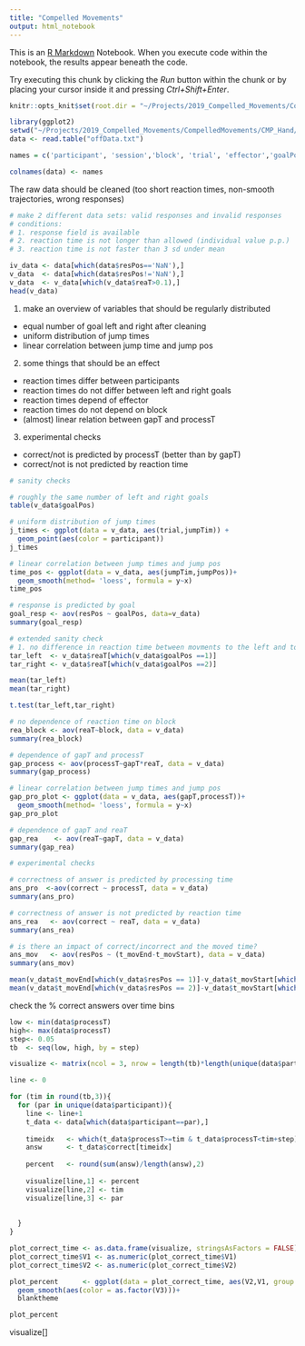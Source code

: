 ```yaml
---
title: "Compelled Movements"
output: html_notebook
---
```


This is an [R Markdown](http://rmarkdown.rstudio.com) Notebook. When you execute code within the notebook, the results appear beneath the code. 

Try executing this chunk by clicking the *Run* button within the chunk or by placing your cursor inside it and pressing *Ctrl+Shift+Enter*. 
```r
knitr::opts_knit$set(root.dir = "~/Projects/2019_Compelled_Movements/CompelledMovements/CMP_Hand/Data")
```

```r
library(ggplot2)
setwd("~/Projects/2019_Compelled_Movements/CompelledMovements/CMP_Hand/Data")
data <- read.table("offData.txt")

names = c('participant', 'session','block', 'trial', 'effector','goalPos', 'jumpTim',  'jumpPos',  'fixT','alReaT',  'resPos',  't_draw',  't_touched',  't_go',  't_movStart',  't_jump',  't_movEnd',  't_goal', 't_end', 'reaT', 'gapT','processT', 'correct')

colnames(data) <- names
```

The raw data should be cleaned (too short reaction times, non-smooth trajectories, wrong responses) 

```r
# make 2 different data sets: valid responses and invalid responses
# conditions: 
# 1. response field is available
# 2. reaction time is not longer than allowed (individual value p.p.)
# 3. reaction time is not faster than 3 sd under mean

iv_data <- data[which(data$resPos=='NaN'),]
v_data  <- data[which(data$resPos!='NaN'),]
v_data  <- v_data[which(v_data$reaT>0.1),]
head(v_data)
```

1. make an overview of variables that should be regularly distributed
- equal number of goal left and right after cleaning
- uniform distribution of jump times
- linear correlation between jump time and jump pos

2. some things that should be an effect
- reaction times differ between participants
- reaction times do not differ between left and right goals
- reaction times depend of effector
- reaction times do not depend on block
- (almost) linear relation between gapT and processT

3. experimental checks
- correct/not is predicted by processT (better than by gapT)
- correct/not is not predicted by reaction time


```r
# sanity checks

# roughly the same number of left and right goals
table(v_data$goalPos)

# uniform distribution of jump times
j_times <- ggplot(data = v_data, aes(trial,jumpTim)) +
  geom_point(aes(color = participant))
j_times

# linear correlation between jump times and jump pos
time_pos <- ggplot(data = v_data, aes(jumpTim,jumpPos))+
  geom_smooth(method= 'loess', formula = y~x)
time_pos

# response is predicted by goal
goal_resp <- aov(resPos ~ goalPos, data=v_data)
summary(goal_resp)

```

```r
# extended sanity check
# 1. no difference in reaction time between movments to the left and to the right
tar_left  <- v_data$reaT[which(v_data$goalPos ==1)]
tar_right <- v_data$reaT[which(v_data$goalPos ==2)]

mean(tar_left)
mean(tar_right)

t.test(tar_left,tar_right)

# no dependence of reaction time on block
rea_block <- aov(reaT~block, data = v_data)
summary(rea_block)

# dependence of gapT and processT
gap_process <- aov(processT~gapT*reaT, data = v_data)
summary(gap_process)

# linear correlation between jump times and jump pos
gap_pro_plot <- ggplot(data = v_data, aes(gapT,processT))+
  geom_smooth(method= 'loess', formula = y~x)
gap_pro_plot

# dependence of gapT and reaT
gap_rea    <- aov(reaT~gapT, data = v_data)
summary(gap_rea)

```
```r
# experimental checks

# correctness of answer is predicted by processing time
ans_pro  <-aov(correct ~ processT, data = v_data)
summary(ans_pro)

# correctness of answer is not predicted by reaction time
ans_rea   <- aov(correct ~ reaT, data = v_data)
summary(ans_rea)

# is there an impact of correct/incorrect and the moved time?
ans_mov   <- aov(resPos ~ (t_movEnd-t_movStart), data = v_data)
summary(ans_mov)

mean(v_data$t_movEnd[which(v_data$resPos == 1)]-v_data$t_movStart[which(v_data$resPos == 1)])
mean(v_data$t_movEnd[which(v_data$resPos == 2)]-v_data$t_movStart[which(v_data$resPos == 2)])

```

check the % correct answers over time bins 


```r
low <- min(data$processT)
high<- max(data$processT)
step<- 0.05
tb  <- seq(low, high, by = step)

visualize <- matrix(ncol = 3, nrow = length(tb)*length(unique(data$participant)))

line <- 0

for (tim in round(tb,3)){
  for (par in unique(data$participant)){
    line <- line+1
    t_data <- data[which(data$participant==par),]
    
    timeidx   <- which(t_data$processT>=tim & t_data$processT<tim+step)
    answ      <- t_data$correct[timeidx]
  
    percent   <- round(sum(answ)/length(answ),2)
  
    visualize[line,1] <- percent
    visualize[line,2] <- tim
    visualize[line,3] <- par
    
  
  }
}

plot_correct_time <- as.data.frame(visualize, stringsAsFactors = FALSE)
plot_correct_time$V1 <- as.numeric(plot_correct_time$V1)
plot_correct_time$V2 <- as.numeric(plot_correct_time$V2)

plot_percent      <- ggplot(data = plot_correct_time, aes(V2,V1, group = V3))+
  geom_smooth(aes(color = as.factor(V3)))+
  blanktheme

plot_percent

```

visualize[]
